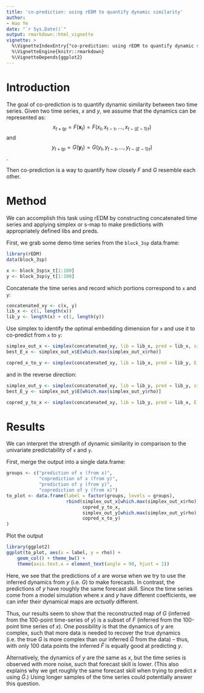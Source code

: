 ```yaml
---
title: 'co-prediction: using rEDM to quantify dynamic similarity'
author:
- Hao Ye
date: "`r Sys.Date()`"
output: rmarkdown::html_vignette
vignette: >
  %\VignetteIndexEntry{"co-prediction: using rEDM to quantify dynamic similarity"}
  %\VignetteEngine{knitr::rmarkdown}
  %\VignetteDepends{ggplot2}
---
```


# Introduction

The goal of co-prediction is to quantify dynamic similarity between two time series. Given two time series, $x$ and $y$, we assume that the dynamics can be represented as:
$$ x_{t+tp} = F\left(\mathbf{x}_t\right) = F\left( x_t, x_{t-\tau}, \dots, x_{t-(E-1)\tau} \right)$$
and
$$ y_{t+tp} = G\left(\mathbf{y}_t\right) = G\left( y_t, y_{t-\tau}, \dots, y_{t-(E-1)\tau} \right)$$
.

Then co-prediction is a way to quantify how closely $F$ and $G$ resemble each other. 

# Method

We can accomplish this task using rEDM by constructing concatenated time series and applying simplex or s-map to make predictions with appropriately defined libs and preds.

First, we grab some demo time series from the `block_3sp` data.frame:
```r
library(rEDM)
data(block_3sp)

x <- block_3sp$x_t[1:100]
y <- block_3sp$y_t[1:100]
```

Concatenate the time series and record which portions correspond to `x` and `y`:
```r
concatenated_xy <- c(x, y)
lib_x <- c(1, length(x))
lib_y <- length(x) + c(1, length(y))
```

Use simplex to identify the optimal embedding dimension for `x` and use it to co-predict from `x` to `y`:
```r
simplex_out_x <- simplex(concatenated_xy, lib = lib_x, pred = lib_x, silent = TRUE)
best_E_x <- simplex_out_x$E[which.max(simplex_out_x$rho)]

copred_x_to_y <- simplex(concatenated_xy, lib = lib_x, pred = lib_y, E = best_E_x)
```

and in the reverse direction:
```r
simplex_out_y <- simplex(concatenated_xy, lib = lib_y, pred = lib_y, silent = TRUE)
best_E_y <- simplex_out_y$E[which.max(simplex_out_y$rho)]

copred_y_to_x <- simplex(concatenated_xy, lib = lib_y, pred = lib_x, E = best_E_y)
```

# Results

We can interpret the strength of dynamic similarity in comparison to the univariate predictability of `x` and `y`.

First, merge the output into a single data.frame:
```r
groups <- c("prediction of x (from x)", 
            "coprediction of x (from y)", 
            "prediction of y (from y)", 
            "coprediction of y (from x)")
to_plot <- data.frame(label = factor(groups, levels = groups), 
                      rbind(simplex_out_x[which.max(simplex_out_x$rho), ], 
                            copred_y_to_x, 
                            simplex_out_y[which.max(simplex_out_y$rho), ], 
                            copred_x_to_y)
)
```

Plot the output
```r
library(ggplot2)
ggplot(to_plot, aes(x = label, y = rho)) + 
    geom_col() + theme_bw() + 
    theme(axis.text.x = element_text(angle = 90, hjust = 1))
```

Here, we see that the predictions of $x$ are worse when we try to use the inferred dynamics from $y$ (i.e. $G$) to make forecasts. In contrast, the predictions of $y$ have roughly the same forecast skill. Since the time series come from a model simulation where $x$ and $y$ have different coefficients, we can infer their dynamical maps are *actually* different.

Thus, our results seem to show that the reconstructed map of $G$ (inferred from the 100-point time-series of $y$) is a subset of $F$ (inferred from the 100-point time series of $x$). One possibility is that the dynamics of $y$ are complex, such that more data is needed to recover the true dynamics (i.e. the true $G$ is more complex than our inferred $\hat{G}$ from the data) -- thus, with only 100 data points the inferred $\hat{F}$ is equally good at predicting $y$.

Alternatively, the dynamics of $y$ are the same as $x$, but the time series is observed with more noise, such that forecast skill is lower. (This also explains why we get roughly the same forecast skill when trying to predict $x$ using $\hat{G}$.) Using longer samples of the time series could potentially answer this question.